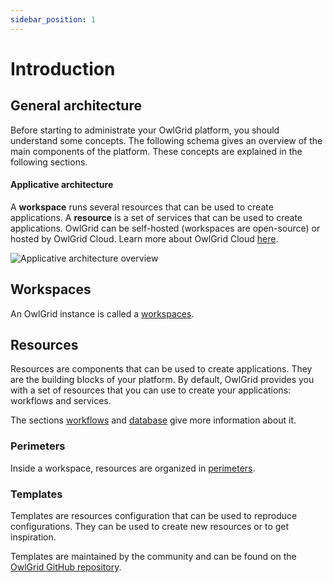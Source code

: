 ```yaml
---
sidebar_position: 1
---
```


# Introduction

## General architecture

Before starting to administrate your OwlGrid platform, you should understand some concepts. The following schema gives an overview of the main components of the platform. These concepts are explained in the following sections.


#### Applicative architecture

A **workspace** runs several resources that can be used to create applications. A **resource** is a set of services that can be used to create applications. OwlGrid can be self-hosted (workspaces are open-source) or hosted by OwlGrid Cloud. Learn more about OwlGrid Cloud [here](/docs/general/owl-hosting/cloud).

![Applicative architecture overview](/img/general/concepts/introduction/applicative.jpg)


## Workspaces

An OwlGrid instance is called a [workspaces](/docs/general/concepts/workspaces). 

## Resources

Resources are components that can be used to create applications. They are the building blocks of your platform. By default, OwlGrid provides you with a set of resources that you can use to create your applications: workflows and services.

The sections [workflows](/docs/resources/owl-workflow/introduction) and [database](/docs/resources/owl-database/introduction) give more information about it.

### Perimeters

Inside a workspace, resources are organized in [perimeters](/docs/general/concepts/perimeters).

### Templates

Templates are resources configuration that can be used to reproduce configurations. They can be used to create new resources or to get inspiration.

Templates are maintained by the community and can be found on the [OwlGrid GitHub repository](https://github.com/owlgrid/templates).